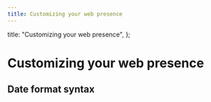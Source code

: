 ```yaml
---
title: Customizing your web presence
---
```



  title: "Customizing your web presence",
};

# Customizing your web presence

<BFPNotice />

## Date format syntax

<Table
  columns={[
    {
      title: "Input",
      key: "input",
    },
    {
      title: "Example",
      key: "example",
    },
    {
      title: "Description",
      key: "description",
    },
  ]}
  content={[
    {
      input: "YYYY",
      example: 2014,
      description: "4 or 2 digit year",
    },
    {
      input: "YY",
      example: 14,
      description: "2 digit year",
    },
    {
      input: "Y",
      example: -25,
      description: "Year with any number of digits and sign",
    },
    {
      input: "Q",
      example: "1..4",
      description: "Quarter of year. Sets month to first month in quarter.",
    },
    {
      input: "M MM",
      example: "1..12",
      description: "Month number",
    },
    {
      input: "MMM MMMM",
      example: "Jan..December",
      description: "Month name in locale",
    },
    {
      input: "D DD",
      example: "1..31",
      description: "Day of month",
    },
    {
      input: "Do",
      example: "1st..31st",
      description: "Day of month with ordinal",
    },
    {
      input: "DDD DDDD",
      example: "1..365",
      description: "Day of year",
    },
    {
      input: "X",
      example: "1410715640.579",
      description: "Unix timestamp",
    },
    {
      input: "x",
      example: "1410715640579",
      description: "Unix ms timestamp",
    },
    {
      input: "H HH",
      example: "0..23",
      description: "Hours (24 hour time)",
    },
    {
      input: "h hh",
      example: "1..12",
      description: "Hours (12 hour time)",
    },
    {
      input: "k kk",
      example: "1..24",
      description: "Hours (24 hour time with 1-index)",
    },
    {
      input: "a A",
      example: "am pm",
      description: "Post or ante meridiem",
    },
    {
      input: "m mm",
      example: "0..59",
      description: "minutes",
    },
    {
      input: "s ss",
      example: "0..59",
      description: "seconds",
    },
    {
      input: "S SS SSS",
      example: "0..999",
      description: "fractional seconds",
    },
    {
      input: "Z ZZ",
      example: "+12:00",
      description: "UTC Offset",
    },
  ]}
/>
